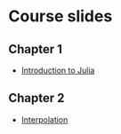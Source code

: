 # Course slides

## Chapter 1

- [Introduction to Julia](slides/julia.html)

## Chapter 2

- [Interpolation](slides/interpolation.html)
